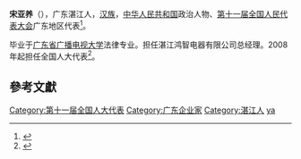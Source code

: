 '''宋亚养'''（{{bd|1969年||}}），广东湛江人，[[汉族|汉族]]，[[中华人民共和国|中华人民共和国]]政治人物、[[第十一届全国人民代表大会|第十一届全国人民代表大会]]广东地区代表<ref>{{cite web|author=新华网|title=第十一届全国人大代表|url=http://news.xinhuanet.com/ziliao/2008-03/03/content_7708230.htm?node=36628|publisher=新华网|accessdate=2014-01-07|archive-date=2014-01-10|archive-url=https://web.archive.org/web/20140110211415/http://news.xinhuanet.com/ziliao/2008-03/03/content_7708230.htm?node=36628|dead-url=no}}</ref>。

毕业于[[广东省广播电视大学|广东省广播电视大学]]法律专业。担任湛江鸿智电器有限公司总经理。2008年起担任全国人大代表<ref>{{cite news|title=全国人大代表信息-宋亚养|url=http://210.82.31.1:8084/delegate/viewDelegate.action?dbid=111856|accessdate=2013-04-05|newspaper=全国人大网|archive-url=https://web.archive.org/web/20140522052210/http://www.npc.gov.cn/delegate/viewDelegate.action?dbid=111856|archive-date=2014-05-22|dead-url=yes}}</ref>。

==參考文獻==
{{reflist}}

{{DEFAULTSORT:song yayang}}
[[Category:第十一届全国人大代表|Category:第十一届全国人大代表]]
[[Category:广东企业家|Category:广东企业家]]
[[Category:湛江人|Category:湛江人]]
[[Category:宋姓|ya]]
{{china-bio-stub}}